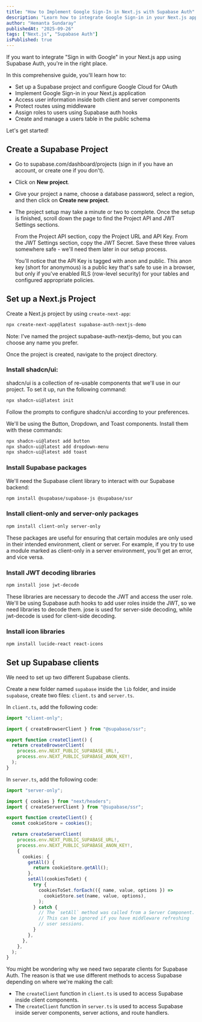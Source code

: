 ```yaml
---
title: "How to Implement Google Sign-In in Next.js with Supabase Auth"
description: "Learn how to integrate Google Sign-in in your Next.js app using Supabase Auth."
author: "Hemanta Sundaray"
publishedAt: "2025-09-26"
tags: ["Next.js", "Supabase Auth"]
isPublished: true
---
```


If you want to integrate "Sign in with Google" in your Next.js app using Supabase Auth, you're in the right place.

In this comprehensive guide, you'll learn how to:

- Set up a Supabase project and configure Google Cloud for OAuth
- Implement Google Sign-in in your Next.js application
- Access user information inside both client and server components
- Protect routes using middleware
- Assign roles to users using Supabase auth hooks
- Create and manage a users table in the public schema

Let's get started!

## Create a Supabase Project

- Go to supabase.com/dashboard/projects (sign in if you have an account, or create one if you don't).

- Click on **New project**.

- Give your project a name, choose a database password, select a region, and then click on **Create new project**.

- The project setup may take a minute or two to complete. Once the setup is finished, scroll down the page to find the Project API and JWT Settings sections.

  From the Project API section, copy the Project URL and API Key. From the JWT Settings section, copy the JWT Secret. Save these three values somewhere safe - we'll need them later in our setup process.

  You'll notice that the API Key is tagged with anon and public. This anon key (short for anonymous) is a public key that's safe to use in a browser, but only if you've enabled RLS (row-level security) for your tables and configured appropriate policies.

## Set up a Next.js Project

Create a Next.js project by using `create-next-app`:

```bash title="Terminal"
npx create-next-app@latest supabase-auth-nextjs-demo
```

Note: I’ve named the project supabase-auth-nextjs-demo, but you can choose any name you prefer.

Once the project is created, navigate to the project directory.

### Install shadcn/ui:

shadcn/ui is a collection of re-usable components that we'll use in our project. To set it up, run the following command:

```bash title="Terminal"
npx shadcn-ui@latest init
```

Follow the prompts to configure shadcn/ui according to your preferences.

We'll be using the Button, Dropdown, and Toast components. Install them with these commands:

```bash title="Terminal"
npx shadcn-ui@latest add button
npx shadcn-ui@latest add dropdown-menu
npx shadcn-ui@latest add toast
```

### Install Supabase packages

We'll need the Supabase client library to interact with our Supabase backend:

```bash title="Terminal"
npm install @supabase/supabase-js @supabase/ssr
```

### Install client-only and server-only packages

```bash title="Terminal"
npm install client-only server-only
```

These packages are useful for ensuring that certain modules are only used in their intended environment, client or server. For example, if you try to use a module marked as client-only in a server environment, you'll get an error, and vice versa.

### Install JWT decoding libraries

```bash title="Terminal"
npm install jose jwt-decode
```

These libraries are necessary to decode the JWT and access the user role. We'll be using Supabase auth hooks to add user roles inside the JWT, so we need libraries to decode them. jose is used for server-side decoding, while jwt-decode is used for client-side decoding.

### Install icon libraries

```bash title="Terminal"
npm install lucide-react react-icons
```

## Set up Supabase clients

We need to set up two different Supabase clients.

Create a new folder named `supabase` inside the `lib` folder, and inside `supabase`, create two files: `client.ts` and `server.ts`.

In `client.ts`, add the following code:

```ts title="lib/supabase/client.ts"
import "client-only";

import { createBrowserClient } from "@supabase/ssr";

export function createClient() {
  return createBrowserClient(
    process.env.NEXT_PUBLIC_SUPABASE_URL!,
    process.env.NEXT_PUBLIC_SUPABASE_ANON_KEY!,
  );
}
```

In `server.ts`, add the following code:

```ts title="lib/supabase/server.ts"
import "server-only";

import { cookies } from "next/headers";
import { createServerClient } from "@supabase/ssr";

export function createClient() {
  const cookieStore = cookies();

  return createServerClient(
    process.env.NEXT_PUBLIC_SUPABASE_URL!,
    process.env.NEXT_PUBLIC_SUPABASE_ANON_KEY!,
    {
      cookies: {
        getAll() {
          return cookieStore.getAll();
        },
        setAll(cookiesToSet) {
          try {
            cookiesToSet.forEach(({ name, value, options }) =>
              cookieStore.set(name, value, options),
            );
          } catch {
            // The `setAll` method was called from a Server Component.
            // This can be ignored if you have middleware refreshing
            // user sessions.
          }
        },
      },
    },
  );
}
```

You might be wondering why we need two separate clients for Supabase Auth. The reason is that we use different methods to access Supabase depending on where we're making the call:

- The `createClient` function in `client.ts` is used to access Supabase inside client components.
- The `createClient` function in `server.ts` is used to access Supabase inside server components, server actions, and route handlers.
